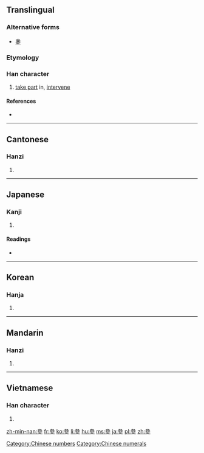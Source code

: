 {{also|参|蔘}}
==Translingual==

===Alternative forms===
* [[曑]]

===Etymology===
{{Han compound|晶|㐱|c1=s|c2=p|ls=psc}}

===Han character===
{{Han char|rn=28|rad=厶|as=09|sn=11|four=2320<sub>2</sub>|canj=戈戈戈竹 (IIIH)|ids=⿱[[𠫯]][[彡]]}}

# [[take part]] in, [[intervene]]

====References====
* {{Han ref|kx=0164.280|dkj=03098|dj=0372.280|hdz=10387.230|uh=53C3|ud=21443|bh=B0D1|bd=45265}}

[[Category:Chinese numbers]]
[[Category:Chinese numerals]]
----

==Cantonese==

===Hanzi===
{{yue-hanzi|jyut=[[caam1]], [[cam1]], [[saam1]], [[sam1]]|y=chaam1, cham1, saam1, sam1|sim=参}}

# {{defn|lang=yue|sort=厶09}}

----

==Japanese==

===Kanji===
{{ja-kanji|grade=|rs=厶09}}

# {{defn|lang=ja|sort=厶09}}

====Readings====
* {{ja-readings|on=[[さん]] (san)|kun=[[まいる]] (mairu)}}

----

==Korean==

===Hanja===
{{ko-hanja|hangeul=[[참]], [[삼]]|rv=cham, sam|mr=ch'am, sam}}

# {{defn|lang=ko|sort=厶09}}

----

==Mandarin==

===Hanzi===
{{cmn-hanzi|sim=参|pin=[[cān]] ([[can1]]), [[cēn]] ([[cen1]]), [[dēn]] ([[den1]]), [[sān]] ([[san1]]), [[sǎn]] ([[san3]]), [[shēn]] ([[shen1]])|wg=ts'an<sup>1</sup>, ts'en<sup>1</sup>, *<sup>1</sup>, san<sup>1</sup>, <sup>3</sup>, shen<sup>1</sup>}}
# {{defn|lang=cmn|sort=厶09}}
----
==Vietnamese==

===Han character===
{{vi-hantu|[[tham]], [[sâm]]|rs=厶09}}

# {{defn|lang=vi|sort=厶09}}

[[zh-min-nan:參]]
[[fr:參]]
[[ko:參]]
[[li:參]]
[[hu:參]]
[[ms:參]]
[[ja:參]]
[[pl:參]]
[[zh:參]]